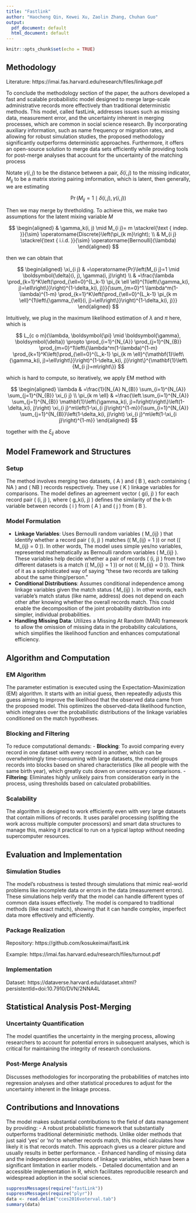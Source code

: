 ```yaml
---
title: "Fastlink"
author: "Haocheng Qin, Kewei Xu, Zaolin Zhang, Chuhan Guo"
output:
  pdf_document: default
  html_document: default
---
```


```r
knitr::opts_chunk$set(echo = TRUE)
```

## Methodology

Literature: https://imai.fas.harvard.edu/research/files/linkage.pdf

To conclude the methodology section of the paper, the authors developed a fast and scalable probabilistic model designed to merge large-scale administrative records more effectively than traditional deterministic methods. This model, called fastLink, addresses issues such as missing data, measurement error, and the uncertainty inherent in merging processes, which are common in social science research. By incorporating auxiliary information, such as name frequency or migration rates, and allowing for robust simulation studies, the proposed methodology significantly outperforms deterministic approaches. Furthermore, it offers an open-source solution to merge data sets efficiently while providing tools for post-merge analyses that account for the uncertainty of the matching process​


Notate $\gamma(i,j)$ to be the distance between a pair, $\delta(i,j)$ to the missing indicator, $M_{ij}$ to be a matrix storing pairing imformation, which is latent, then generally, we are estimating

$$
\operatorname{Pr}\left(M_{i j}=1 \mid \delta(i, j), \gamma(i, j)\right)
$$

Then we may merge by thretholding. To achieve this, we make two assumptions for the latent mixing variable $M$

$$
\begin{aligned}
& \gamma_k(i, j) \mid M_{i j}= m \stackrel{\text { indep. }}{\sim} \operatorname{Discrete}\left(\pi_{k m}\right); \\
& M_{i j} \stackrel{\text { i.i.d. }}{\sim} \operatorname{Bernoulli}(\lambda)
\end{aligned}
$$

then we can obtain that

$$
\begin{aligned}
\xi_{i j} & =\operatorname{Pr}\left(M_{i j}=1 \mid \boldsymbol{\delta}(i, j), \gamma(i, j)\right) \\
& =\frac{\lambda \prod_{k=1}^K\left(\prod_{\ell=0}^{L_k-1} \pi_{k \ell \ell}^{1\left\{\gamma_k(i, j)=\ell\right\}}\right)^{1-\delta_k(i, j)}}{\sum_{m=0}^1 \lambda^m(1-\lambda)^{1-m} \prod_{k=1}^K\left(\prod_{\ell=0}^{L_k-1} \pi_{k m \ell}^{1\left\{\gamma_{\ell}(i, j)=\ell\right\}}\right)^{1-\delta_k(i, j)}}
\end{aligned}
$$

Intuitively, we plug in the maximum likelihood estimation of $\lambda$ and $\pi$ here, which is

$$
L_{c o m}(\lambda, \boldsymbol{\pi} \mid \boldsymbol{\gamma}, \boldsymbol{\delta}) \propto \prod_{i=1}^{N_{A}} \prod_{j=1}^{N_{B}} \prod_{m=0}^1\left\{\lambda^m(1-\lambda)^{1-m} \prod_{k=1}^K\left(\prod_{\ell=0}^{L_k-1} \pi_{k m \ell}^{\mathbf{1}\left\{\gamma_k(i, j)=\ell\right\}}\right)^{1-\delta_k(i, j)}\right\}^{\mathbf{1}\left\{M_{i j}=m\right\}}
$$

which is hard to compute, so iteratively, we apply EM method with 

$$
\begin{aligned}
\lambda & =\frac{1}{N_{A} N_{B}} \sum_{i=1}^{N_{A}} \sum_{j=1}^{N_{B}} \xi_{i j} \\
\pi_{k m \ell} & =\frac{\left.\sum_{i=1}^{N_{A}} \sum_{j=1}^{N_{B}} \mathbf{1}\left\{\gamma_k(i, j)=l\right)\right\}\left(1-\delta_k(i, j)\right) \xi_{i j}^m\left(1-\xi_{i j}\right)^{1-m}}{\sum_{i=1}^{N_{A}} \sum_{j=1}^{N_{B}}\left(1-\delta_k(i, j)\right) \xi_{i j}^m\left(1-\xi_{i j}\right)^{1-m}}
\end{aligned}
$$


together with the $\xi_{ij}$ above

## Model Framework and Structures

### Setup
The method involves merging two datasets, \( A \) and \( B \), each containing \( NA \) and \( NB \) records respectively. They use \( K \) linkage variables for comparisons. The model defines an agreement vector \( g(i, j) \) for each record pair \( (i, j) \), where \( g_k(i, j) \) defines the similarity of the k-th variable between records \( i \) from \( A \) and \( j \) from \( B \).

### Model Formulation
- **Linkage Variables**: Uses Bernoulli random variables \( M_{ij} \) that identify whether a record pair \( (i, j) \) matches (\( M_{ij} = 1 \)) or not (\( M_{ij} = 0 \)). In other words, The model uses simple yes/no variables, represented mathematically as Bernoulli random variables \( M_{ij} \). These variables help decide whether a pair of records \( (i, j) \) from two different datasets is a match (\( M_{ij} = 1 \)) or not (\( M_{ij} = 0 \)). Think of it as a sophisticated way of saying “these two records are talking about the same thing/person.”
- **Conditional Distributions**: Assumes conditional independence among linkage variables given the match status \( M_{ij} \). In other words, each variable's match status (like name, address) does not depend on each other after knowing whether the overall records match. This could enable the decomposition of the joint probability distribution into simpler, individual probabilities.
- **Handling Missing Data**: Utilizes a Missing At Random (MAR) framework to allow the omission of missing data in the probability calculations, which simplifies the likelihood function and enhances computational efficiency.

## Algorithm and Computation

### EM Algorithm
The parameter estimation is executed using the Expectation-Maximization (EM) algorithm. It starts with an initial guess, then repeatedly adjusts this guess aiming to improve the likelihood that the observed data came from the proposed model. This optimizes the observed-data likelihood function, which integrates over the probabilistic distributions of the linkage variables conditioned on the match hypotheses.

### Blocking and Filtering
To reduce computational demands:
- **Blocking**: To avoid comparing every record in one dataset with every record in another, which can be overwhelmingly time-consuming with large datasets, the model groups records into blocks based on shared characteristics (like all people with the same birth year), which greatly cuts down on unnecessary comparisons.
- **Filtering**: Eliminates highly unlikely pairs from consideration early in the process, using thresholds based on calculated probabilities.

### Scalability
The algorithm is designed to work efficiently even with very large datasets that contain millions of records. It uses parallel processing (splitting the work across multiple computer processors) and smart data structures to manage this, making it practical to run on a typical laptop without needing supercomputer resources.

## Evaluation and Implementation

### Simulation Studies
The model's robustness is tested through simulations that mimic real-world problems like incomplete data or errors in the data (measurement errors). These simulations help verify that the model can handle different types of common data issues effectively. The model is compared to traditional methods (like exact match), showing that it can handle complex, imperfect data more effectively and efficiently.

### Package Realization

Repository: https://github.com/kosukeimai/fastLink

Example: https://imai.fas.harvard.edu/research/files/turnout.pdf

### Implementation 

Dataset: https://dataverse.harvard.edu/dataset.xhtml?persistentId=doi:10.7910/DVN/2NNA4L

## Statistical Analysis Post-Merging

### Uncertainty Quantification
The model quantifies the uncertainty in the merging process, allowing researchers to account for potential errors in subsequent analyses, which is critical for maintaining the integrity of research conclusions.

### Post-Merge Analysis
Discusses methodologies for incorporating the probabilities of matches into regression analyses and other statistical procedures to adjust for the uncertainty inherent in the linkage process.

## Contributions and Innovations

The model makes substantial contributions to the field of data management by providing:
- A robust probabilistic framework that substantially outperforms traditional deterministic methods. Unlike older methods that just said 'yes' or 'no' to whether records match, this model calculates how likely it is that records match. This approach gives us a clearer picture and usually results in better performance.
- Enhanced handling of missing data and the independence assumptions of linkage variables, which have been a significant limitation in earlier models.
- Detailed documentation and an accessible implementation in R, which facilitates reproducible research and widespread adoption in the social sciences.

```r
suppressMessages(require("fastLink"))
suppressMessages(require("plyr"))
data <- read.delim("cces2016voterval.tab")
summary(data)
```

